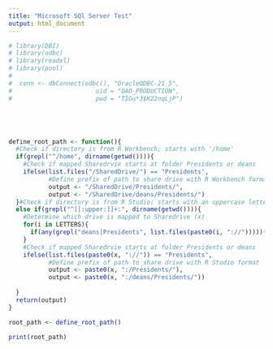 ```yaml
---
title: "Microsoft SQl Server Test"
output: html_document
---
```


```r
# library(DBI)
# library(odbc)
# library(readxl)
# library(pool)
# 
#  conn <- dbConnect(odbc(), "OracleODBC-21_5",
#                       uid = "OAO_PRODUCTION",
#                       pwd = "TIGu*3$K22nqLjP")





define_root_path <- function(){
  #Check if directory is from R Workbench; starts with '/home'
  if(grepl("^/home", dirname(getwd()))){
    #Check if mapped Sharedrvie starts at folder Presidents or deans
    ifelse(list.files("/SharedDrive/") == "Presidents",
           #Define prefix of path to share drive with R Workbench format
           output <- "/SharedDrive/Presidents/", 
           output <- "/SharedDrive/deans/Presidents/")
  }#Check if directory is from R Studio; starts with an uppercase letter than ':'
  else if(grepl("^[[:upper:]]+:", dirname(getwd()))){
    #Determine which drive is mapped to Sharedrive (x)
    for(i in LETTERS){
      if(any(grepl("deans|Presidents", list.files(paste0(i, "://"))))){x <- i}
    }
    #Check if mapped Sharedrvie starts at folder Presidents or deans
    ifelse(list.files(paste0(x, "://")) == "Presidents",
           #Define prefix of path to share drive with R Studio format
           output <- paste0(x, ":/Presidents/"),
           output <- paste0(x, ":/deans/Presidents/"))
    
  }
  return(output)
}

root_path <- define_root_path()

print(root_path)
```
